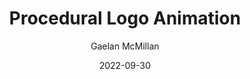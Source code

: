 ---
title: 'Procedural Logo Animation'
author: 'Gaelan McMillan'
excerpt: "A logo animation I made for TMU's Algorithms & Coding Club."
date: '2022-09-30'
thumbnail: '/images/projects/LogoPicture.png'
tags: ['p5.js', 'Animation', 'Geometry']
languages: ['JavaScript', 'HTML', 'CSS']
---